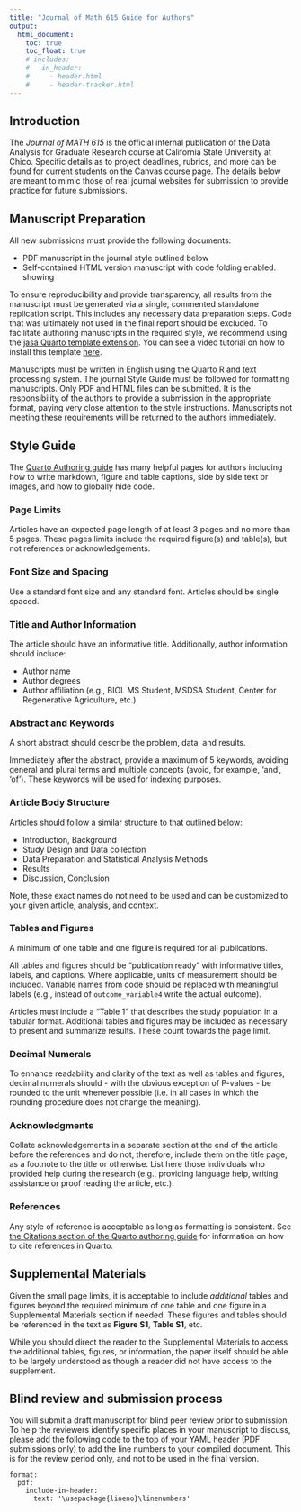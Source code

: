 ```yaml
---
title: "Journal of Math 615 Guide for Authors"
output: 
  html_document:
    toc: true
    toc_float: true
    # includes:
    #   in_header:
    #     - header.html
    #     - header-tracker.html
---
```


## Introduction
The *Journal of MATH 615* is the official internal publication of the Data Analysis for Graduate Research course at California State University at Chico. Specific details as to project deadlines, rubrics, and more can be found for current students on the Canvas course page. The details below are meant to mimic those of real journal websites for submission to provide practice for future submissions.


## Manuscript Preparation

All new submissions must provide the following documents:

* PDF manuscript in the journal style outlined below
* Self-contained HTML version manuscript with code folding enabled. showing

To ensure reproducibility and provide transparency, all results from the manuscript must be generated via a single, commented standalone replication script. This includes any necessary data preparation steps. Code that was ultimately not used in the final report should be excluded. To facilitate authoring manuscripts in the required style, we recommend using the [jasa Quarto template extension](https://quarto.org/docs/extensions/listing-journals.html). You can see a video tutorial on how to install this template [here](https://youtu.be/uJy45by8HFI). 

Manuscripts must be written in English using the Quarto R and text processing system. The journal Style Guide must be followed for formatting manuscripts. Only PDF and HTML files can be submitted. It is the responsibility of the authors to provide a submission in the appropriate format, paying very close attention to the style instructions. Manuscripts not meeting these requirements will be returned to the authors immediately.


## Style Guide

The [Quarto Authoring guide](https://quarto.org/docs/guide/) has many helpful pages for authors including how to write markdown, figure and table captions, side by side text or images, and how to globally hide code. 


### Page Limits

Articles have an expected page length of at least 3 pages and no more than 5 pages. These pages limits include the required figure(s) and table(s), but not references or acknowledgements. 


### Font Size and Spacing
Use a standard font size and any standard font. Articles should be single spaced.


### Title and Author Information
The article should have an informative title. Additionally, author information should include:

* Author name
* Author degrees
* Author affiliation (e.g., BIOL MS Student, MSDSA Student, Center for Regenerative Agriculture, etc.)


### Abstract and Keywords
A short abstract should describe the problem, data, and results.

Immediately after the abstract, provide a maximum of 5 keywords, avoiding general and plural terms and multiple concepts (avoid, for example, 'and', 'of'). These keywords will be used for indexing purposes.


### Article Body Structure
Articles should follow a similar structure to that outlined below:

* Introduction, Background
* Study Design and Data collection
* Data Preparation and Statistical Analysis Methods
* Results
* Discussion, Conclusion

Note, these exact names do not need to be used and can be customized to your given article, analysis, and context.


### Tables and Figures

A minimum of one table and one figure is required for all publications. 

All tables and figures should be "publication ready" with informative titles, labels, and captions. Where applicable, units of measurement should be included. Variable names from code should be replaced with meaningful labels (e.g., instead of `outcome_variable4` write the actual outcome). 

Articles must include a "Table 1" that describes the study population in a tabular format. Additional tables and figures may be included as necessary to present and summarize results. These count towards the page limit. 


### Decimal Numerals
To enhance readability and clarity of the text as well as tables and figures, decimal numerals should - with the obvious exception of P-values - be rounded to the unit whenever possible (i.e. in all cases in which the rounding procedure does not change the meaning). 


### Acknowledgments
Collate acknowledgements in a separate section at the end of the article before the references and do not, therefore, include them on the title page, as a footnote to the title or otherwise. List here those individuals who provided help during the research (e.g., providing language help, writing assistance or proof reading the article, etc.). 


### References
Any style of reference is acceptable as long as formatting is consistent. See [the Citations section of the Quarto authoring guide](https://quarto.org/docs/authoring/citations.html) for information on how to cite references in Quarto. 

## Supplemental Materials

Given the small page limits, it is acceptable to include *additional* tables and figures beyond the required minimum of one table and one figure in a Supplemental Materials section if needed. These figures and tables should be referenced in the text as **Figure S1**, **Table S1**, etc. 

While you should direct the reader to the Supplemental Materials to access the additional tables, figures, or information, the paper itself should be able to be largely understood as though a reader did not have access to the supplement.

## Blind review and submission process

You will submit a draft manuscript for blind peer review prior to submission. To help the reviewers identify specific places in your manuscript to discuss, please add the following code to the top of your YAML header (PDF submissions only) to add the line numbers to your compiled document. This is for the review period only, and not to be used in the final version. 

```
format: 
  pdf:
    include-in-header: 
      text: '\usepackage{lineno}\linenumbers'
```

